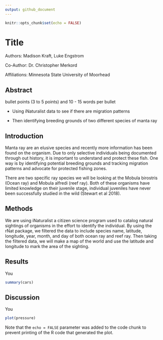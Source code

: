 ```yaml
---
output: github_document
---
```


```r
knitr::opts_chunk$set(echo = FALSE)
```

# Title

Authors: Madison Kraft, Luke Engstrom

Co-Author: Dr. Christopher Merkord

Affiliations: Minnesota State University of Moorhead

## Abstract

bullet points (3 to 5 points) and 10 - 15 words per bullet

-   Using iNaturalist data to see if there are migration patterns

-   Then identifying breeding grounds of two different species of manta ray

## Introduction

Manta ray are an elusive species and recently more information has been found on the organism. Due to only selective individuals being documented through out history, it is important to understand and protect these fish. One way is by identifying potential breeding grounds and tracking migration patterns and advocate for protected fishing zones.

There are two specific ray species we will be looking at the Mobula birostris (Ocean ray) and Mobula alfredi (reef ray). Both of these organisms have limited knowledge on their juvenile stage, individual juveniles have never been successfully studied in the wild (Stewart et al 2018).

## Methods

We are using iNaturalist a citizen science program used to catalog natural sightings of organisms in the effort to identify the individual. By using the rNat package, we filtered the data to include species name, latitude, longitude, year, month, and day of both ocean ray and reef ray. Then taking the filtered data, we will make a map of the world and use the latitude and longitude to mark the area of the sighting.

## Results

You

```r
summary(cars)
```

## Discussion

You

```r
plot(pressure)
```

Note that the `echo = FALSE` parameter was added to the code chunk to prevent printing of the R code that generated the plot.
